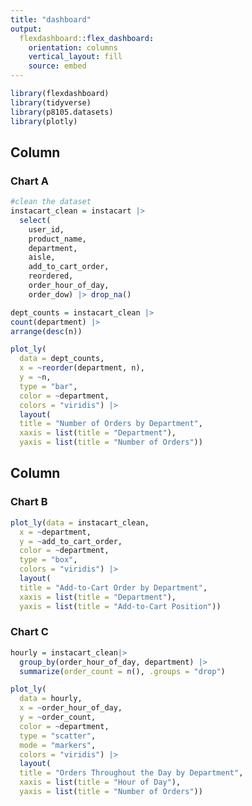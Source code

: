 ```yaml
---
title: "dashboard"
output: 
  flexdashboard::flex_dashboard:
    orientation: columns
    vertical_layout: fill
    source: embed
---
```


```r
library(flexdashboard)
library(tidyverse)
library(p8105.datasets)
library(plotly)
```

Column {data-width=650}
-----------------------------------------------------------------------

### Chart A

```r
#clean the dataset
instacart_clean = instacart |> 
  select(
    user_id,
    product_name,
    department,
    aisle,
    add_to_cart_order,
    reordered,
    order_hour_of_day,
    order_dow) |> drop_na()

dept_counts = instacart_clean |>
count(department) |>
arrange(desc(n))

plot_ly(
  data = dept_counts,
  x = ~reorder(department, n),
  y = ~n,
  type = "bar",
  color = ~department,
  colors = "viridis") |>
  layout(
  title = "Number of Orders by Department",
  xaxis = list(title = "Department"),
  yaxis = list(title = "Number of Orders"))
```


Column {data-width=350}
-----------------------------------------------------------------------

### Chart B

```r
plot_ly(data = instacart_clean,
  x = ~department,
  y = ~add_to_cart_order,
  color = ~department,
  type = "box",
  colors = "viridis") |>
  layout(
  title = "Add-to-Cart Order by Department",
  xaxis = list(title = "Department"),
  yaxis = list(title = "Add-to-Cart Position"))
```

### Chart C

```r
hourly = instacart_clean|>
  group_by(order_hour_of_day, department) |>
  summarize(order_count = n(), .groups = "drop")

plot_ly(
  data = hourly,
  x = ~order_hour_of_day,
  y = ~order_count,
  color = ~department,
  type = "scatter",
  mode = "markers",
  colors = "viridis") |>
  layout(
  title = "Orders Throughout the Day by Department",
  xaxis = list(title = "Hour of Day"),
  yaxis = list(title = "Number of Orders"))
```

